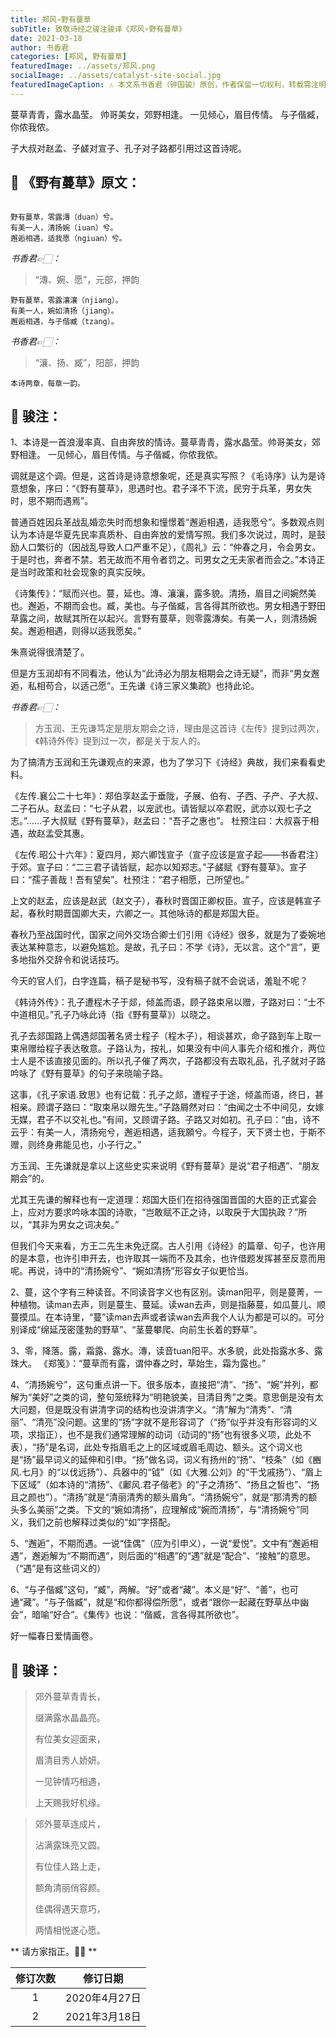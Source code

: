 ```yaml
---
title: 郑风∘野有蔓草
subTitle: 致敬诗经之骏注骏译《郑风∘野有蔓草》 
date: 2021-03-18 
author: 书香君
categories: [郑风, 野有蔓草]
featuredImage: ../assets/郑风.png
socialImage: ../assets/catalyst-site-social.jpg
featuredImageCaption: ⚠️️ 本文系书香君（钟国骏）原创，作者保留一切权利，转载需注明出处。
---
```


蔓草青青，露水晶莹。
帅哥美女，郊野相逢。
一见倾心，眉目传情。
与子偕臧，你侬我侬。

子大叔对赵孟、子鹾对宣子、孔子对子路都引用过这首诗呢。

## 🌼 《野有蔓草》原文：
```

野有蔓草，零露漙（duan）兮。
有美一人，清扬婉（iuan）兮。
邂逅相遇，适我愿（ngiuan）兮。

```
*书香君👉🏻：* 

> “漙、婉、愿”，元部，押韵

```
野有蔓草，零露瀼瀼（njiang）。
有美一人，婉如清扬（jiang）。
邂逅相遇，与子偕臧（tzang）。

```
*书香君👉🏻：* 

> “瀼、扬、臧”，阳部，押韵

```
本诗两章，每章一韵。

```
## 🍁️ 骏注：

1、本诗是一首浪漫率真、自由奔放的情诗。蔓草青青，露水晶莹。帅哥美女，郊野相逢。
一见倾心，眉目传情。与子偕臧，你侬我侬。

调就是这个调。但是，这首诗是诗意想象呢，还是真实写照？《毛诗序》认为是诗意想象，序曰：“《野有蔓草》，思遇时也。君子泽不下流，民穷于兵革，男女失时，思不期而遇焉”。

普通百姓因兵革战乱婚恋失时而想象和憧憬着“邂逅相遇，适我愿兮”。多数观点则认为本诗是华夏先民率真质朴、自由奔放的爱情写照。我们多次说过，周时，是鼓励人口繁衍的（因战乱导致人口严重不足），《周礼》云：“仲春之月，令会男女。于是时也，奔者不禁。若无故而不用令者罚之。司男女之无夫家者而会之。”本诗正是当时政策和社会现象的真实反映。

《诗集传》：“赋而兴也。蔓，延也。漙、瀼瀼，露多貌。清扬，眉目之间婉然美也。邂逅，不期而会也。臧，美也。与子偕臧，言各得其所欲也。男女相遇于野田草露之间，故赋其所在以起兴。言野有蔓草，则零露漙矣。有美一人，则清扬婉矣。邂逅相遇，则得以适我愿矣。”

朱熹说得很清楚了。

但是方玉润却有不同看法，他认为“此诗必为朋友相期会之诗无疑”，而非“男女邂逅，私相苟合，以适己愿”。王先谦《诗三家义集疏》也持此论。

*书香君👉🏻：* 

> 方玉润、王先谦笃定是朋友期会之诗，理由是这首诗《左传》提到过两次，《韩诗外传》提到过一次，都是关于友人的。

为了搞清方玉润和王先谦观点的来源，也为了学习下《诗经》典故，我们来看看史料。

《左传.襄公二十七年》：郑伯享赵孟于垂陇，子展、伯有、子西、子产、子大叔、二子石从。赵孟曰：“七子从君，以宠武也。请皆赋以卒君贶，武亦以观七子之志。”……子大叔赋《野有蔓草》，赵孟曰：“吾子之惠也”。
杜预注曰：大叔喜于相遇，故赵孟受其惠。

《左传.昭公十六年》：夏四月，郑六卿饯宣子（宣子应该是宣子起——书香君注）于郊。宣子曰：“二三君子请皆赋，起亦以知郑志。”子鹾赋《野有蔓草》。宣子曰：“孺子善哉！吾有望矣”。杜预注：“君子相愿，己所望也。”

上文的赵孟，应该是赵武（赵文子），春秋时晋国正卿权臣。宣子，应该是韩宣子起，春秋时期晋国卿大夫，六卿之一。其他咏诗的都是郑国大臣。

春秋乃至战国时代，国家之间外交场合卿士们引用《诗经》很多，就是为了委婉地表达某种意志，以避免尴尬。是故，孔子曰：不学《诗》，无以言。这个“言”，更多地指外交辞令和说话技巧。

今天的官人们，白字连篇，稿子是秘书写，没有稿子就不会说话，羞耻不呢？

《韩诗外传》：孔子遭程木子于郯，倾盖而语，顾子路束帛以赠，子路对曰：“士不中道相见。”孔子乃咏此诗（指《野有蔓草》）以晓之。

孔子去郯国路上偶遇郯国著名贤士程子（程木子），相谈甚欢，命子路到车上取一束帛赠给程子表达敬意。子路认为，按礼，如果没有中间人事先介绍和推介，两位士人是不该直接见面的。所以孔子催了两次，子路都没有去取礼品，孔子就对子路吟咏了《野有蔓草》的句子来晓喻子路。

这事，《孔子家语.致思》也有记载：孔子之郯，遭程子于途，倾盖而语，终日，甚相亲。顾谓子路曰：“取束帛以赠先生。”子路屑然对曰：“由闻之士不中间见，女嫁无媒，君子不以交礼也。”有间，又顾谓子路。子路又对如初。孔子曰：“由，诗不云乎：有美一人，清扬宛兮，邂逅相遇，适我願兮。今程子，天下贤士也，于斯不赠，则终身弗能见也，小子行之。”

方玉润、王先谦就是拿以上这些史实来说明《野有蔓草》是说“君子相遇”、“朋友期会”的。

尤其王先谦的解释也有一定道理：郑国大臣们在招待强国晋国的大臣的正式宴会上，应对方要求吟咏本国的诗歌，“岂敢赋不正之诗，以取戾于大国执政？”所以，“其非为男女之词决矣。”

但我们今天来看，方王二先生未免迂腐。古人引用《诗经》的篇章、句子，也许用的是本意，也许引申开去，也许取其一端而不及其余，也许借题发挥甚至反意而用呢。再说，诗中的“清扬婉兮”、“婉如清扬”形容女子似更恰当。

2、蔓，这个字有三种读音。不同读音字义也有区别。读man阳平，则是蔓菁，一种植物。读man去声，则是蔓生、蔓延。读wan去声，则是指藤蔓，如瓜蔓儿、顺蔓摸瓜。在本诗里，“蔓”读man去声或者读wan去声我个人认为都是可以的。可分别译成“绵延茂密蓬勃的野草”、“茎蔓攀爬、向前生长着的野草”。

3、零，降落。露，霜露、露水。漙，读音tuan阳平。水多貌，此处指露水多、露珠大。
《郑笺》：“蔓草而有露，谓仲春之时，草始生，霜为露也。”

4、“清扬婉兮”，这句重点讲一下。很多版本，直接把“清”、“扬”、“婉”并列，都解为“美好”之类的词，整句笼统释为“明艳貌美，目清目秀”之类。意思倒是没有太大问题，但是既没有讲清字词的结构也没讲清字义。“清”解为“清秀”、“清丽”、“清亮”没问题。这里的“扬”字就不是形容词了（“扬”似乎并没有形容词的义项，求指正），也不是我们通常理解的动词（动词的“扬”也有很多义项，此处不表），“扬”是名词，此处专指眉毛之上的区域或眉毛周边、额头。这个词义也是“扬”最早词义的延伸和引申。“扬”做名词，词义有扬州的“扬”、“枝条”（如《豳风.七月》的“以伐远扬”）、兵器中的“钺”（如《大雅.公刘》的“干戈戚扬”）、“眉上下区域”（如本诗的“清扬”、《鄘风.君子偕老》的“子之清扬”、“扬且之皙也”、“扬且之颜也”）。“清扬”就是“清丽清秀的额头眉角”。“清扬婉兮”，就是“那清秀的额头多么美丽”之类。下文的“婉如清扬”，应理解成“婉而清扬”，与“清扬婉兮”同义，我们之前也解释过类似的“如”字搭配。

5、“邂逅”，不期而遇。一说“佳偶”（应为引申义），一说“爱悦”。文中有“邂逅相遇”，邂逅解为“不期而遇”，则后面的“相遇”的“遇”就是“配合”、“接触”的意思。（“遇”是有这些词义的）

6、“与子偕臧”这句，“臧”，两解。“好”或者“藏”。本义是“好”、“善”，也可通“藏”。“与子偕臧”，就是“和你都得偿所愿”，或者“跟你一起藏在野草丛中幽会”，暗喻“好合”。《集传》也说：“偕臧，言各得其所欲也”。

好一幅春日爱情画卷。

## 🍁️ 骏译：

> 郊外蔓草青青长，
> 
> 缀满露水晶晶亮。
> 
> 有位美女迎面来，
> 
> 眉清目秀人娇妍。
> 
> 一见钟情巧相遇，
> 
> 上天赐我好机缘。

> 郊外蔓草连成片，
> 
> 沾满露珠亮又圆。
> 
> 有位佳人路上走，
> 
> 额角清丽俏容颜。
> 
> 佳偶得遇天意巧，
> 
> 两情相悦遂心愿。

** 请方家指正。🙏🏻 **

| 修订次数      | 修订日期 | 
|   :----: |    :----:   | 
| 1    | 2020年4月27日       | 
| 2    | 2021年3月18日       | 
